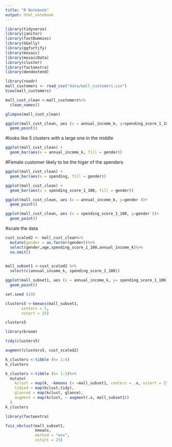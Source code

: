 ```yaml
---
title: "R Notebook"
output: html_notebook
---
```


```r
library(tidyverse)
library(janitor)
library(fastDummies)
library(GGally)
library(ggfortify)
library(mosaic)
library(mosaicData)
library(cluster)
library(factoextra)
library(dendextend)
```

```r
library(readr)
mall_customers <- read_csv("data/mall_customers.csv")
View(mall_customers)
```

```r
mall_cust_clean <-mall_customers%>%
  clean_names()
```
```r
glimpse(mall_cust_clean)
```





```r
ggplot(mall_cust_clean, aes (x = annual_income_k, y=spending_score_1_100 ))+
  geom_point()
```

#looks like 5 clusters with a large one in the middle

```r
ggplot(mall_cust_clean) +
  geom_bar(aes(x = annual_income_k, fill = gender))
```

#Female customer likely to be the higer of the spenders


```r
ggplot(mall_cust_clean) +
  geom_bar(aes(x = spending, fill = gender))
```


```r
ggplot(mall_cust_clean) +
  geom_bar(aes(x = spending_score_1_100, fill = gender))
```

```r
ggplot(mall_cust_clean, aes (x = annual_income_k, y=gender ))+
  geom_point()
```

```r
ggplot(mall_cust_clean, aes (x = spending_score_1_100, y=gender ))+
  geom_point()
```

#scale the data

```r
cust_scaled2 <- mall_cust_clean%>%
  mutate(gender = as.factor(gender))%>%
  select(gender,age,spending_score_1_100,annual_income_k)%>%
  na.omit()
  
```
 
```r
mall_subset1 <-cust_scaled2 %>%
  select(c(annual_income_k, spending_score_1_100))
```
 
 
```r
ggplot(mall_subset1, aes (x = annual_income_k, y= spending_score_1_100))+
  geom_point()
```
 
 
```r
set.seed (29)

clusters5 <-kmeans(mall_subset1,
       centers = 5,
       nstart = 25)

clusters5
```

```r
library(broom)
```
```r
tidy(clusters5)
```
```r
augment(clusters5, cust_scaled2)
```

```r
k_clusters <-tibble (k= 1:4)
k_clusters
```


```r
k_clusters <-tibble (k= 1:5)%>%
  mutate(
    kclust = map(k, ~kmeans (x =mall_subset1, centers = .x, nstart = 25)),
    tidied = map(kclust,tidy),
    glanced = map(kclust, glance),
    augment = map(kclust, ~ augment(.x, mall_subset1))
  )
k_clusters
```

```r
library(factoextra)
```
```r
fviz_nbclust(mall_subset1,
             kmeans,
             method = "wss",
             nstart = 25)
```








